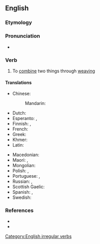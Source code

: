 ==English==

===Etymology===
{{prefix|inter|weave|lang=en}}

===Pronunciation===
* {{IPA|/ɪntəɹˈwiːv/|lang=en}}

===Verb===
{{en-verb|interweaves|interweaving|interwove|past2=interweaved|interwoven|past_ptc2=interweaved}}

# To [[combine]] two things through [[weaving]]

====Translations====
{{trans-top|to combine two things through weaving}}
* Chinese:
*: Mandarin: {{t-needed|cmn}}
* Dutch: {{t|nl|aanelkaarweven}}
* Esperanto: {{t|eo|interplekti}}, {{t|eo|kunplekti}}
* Finnish: {{t|fi|[[kutoa]] [[yhteen]]}}, {{t|fi|[[punoa]] [[yhteen]]}}
* French: {{t+|fr|entrelacer}}
* Greek: {{t+|el|συνυφαίνω}}
* Khmer: {{t-needed|km}}
* Latin: {{t|la|nectō}}
{{trans-mid}}
* Macedonian: {{t|mk|препле́тува}}
* Maori: {{t|mi|kōtui}}, {{t|mi|rauwiri}}
* Mongolian: {{t+|mn|сүлжих|sc=Cyrl}}
* Polish: {{t|pl|przeplatać|impf}}, {{t|pl|przepleść|pf}}
* Portuguese: {{t+|pt|entrançar}}, {{t+|pt|entrelaçar}}
* Russian: {{t+|ru|переплета́ть|impf}}, {{t+|ru|переплести́|pf}}
* Scottish Gaelic: {{t|gd|eadar-fhigh}}
* Spanish: {{t+|es|entretejer}}, {{t+|es|entrelazar}}
* Swedish: {{t|sv|sammanfläta}}
{{trans-bottom}}

===References===
* {{R:Century 1911}}
* {{R:Webster 1913}}

[[Category:English irregular verbs]]